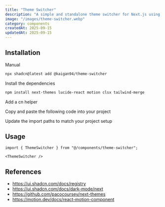 ```yaml
---
title: "Theme Switcher"
description: "A simple and standalone theme switcher for Next.js using next-themes and Tailwind CSS."
image: "/images/theme-switcher.webp"
category: components
createdAt: 2025-09-15
updatedAt: 2025-09-15
---
```


<ComponentPreview name="theme-switcher-demo" />

## Installation

<CodeTabs className="gap-0">

<TabsList>
  <TabsTriggerShadcnCLI />
  <TabsTrigger value="manual">Manual</TabsTrigger>
</TabsList>

<TabsContent value="cli" className="[&>figure]:mb-0">

```bash
npx shadcn@latest add @kaigan94/theme-switcher
```

</TabsContent>

<TabsContent value="manual">

<Steps>

<Step>Install the dependencies</Step>

```bash
npm install next-themes lucide-react motion clsx tailwind-merge
```

<Step>Add a cn helper</Step>

<ComponentSource
  src="src/lib/utils.ts"
  title="lib/utils.ts"
  showLineNumbers
  collapsible={false}
/>

<Step>Copy and paste the following code into your project</Step>

<ComponentSource
  name="theme-switcher"
  title="components/theme-switcher.tsx"
  showLineNumbers
/>

<Step>Update the import paths to match your project setup</Step>

</Steps>

</TabsContent>

</CodeTabs>

## Usage

```tsx
import { ThemeSwitcher } from "@/components/theme-switcher";
```

```tsx
<ThemeSwitcher />
```

## References

- https://ui.shadcn.com/docs/registry
- https://ui.shadcn.com/docs/dark-mode/next
- https://github.com/pacocoursey/next-themes
- https://motion.dev/docs/react-motion-component
